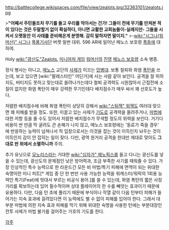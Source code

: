 http://battlecollege.wikispaces.com/file/view/zealots.jpg/32363101/zealots.jpg

>'''"어째서 주민들조차 무기를 들고 우리를 막아서는 건가! 그들이 전에 무기를 만져본 적이 있다는 것은 두말할거 없이 확실하다, 아니면 교활한 교회놈들이-실례지만- 그들을 시켜서 오랫동안 이 사태를 준비해온게 분명해. 감히 말하자면 말이지."'''
>-[[wiki:"시그나(워머신)" 시그나]] [[폭풍기사단]] 버켓 밀번 대위. 596 AR에 일어난 메노스 보호령 [[폭동]]에 대하여.

Holy [[wiki:"광신도"Zealots.]] [[미니어처 게임]] [[워머신]]의 [[진영]] [[메노스 보호령]] 소속 병종.

정식 병사는 아니고, [[메노스]] 교단의 [[사제]]가 이끄는 [[민병대]]. 보통 철퇴와 화염 [[폭탄]]을 쓰는데, 보고 있으면 [wiki:"팔레스타인" 어딘가]에 사는 사람 같아 보인다. 공격을 잘 피하지도, 버티지도 못하고 맞는대로 쓸려나가는데다 철퇴 공격력도 시원찮아서 근접전에 소질이 없지만 화염 폭탄이 매우 강력한 무기인데다 배치점수가 매우 싸서 꽤 선호도가 높다. 

저렴한 배치점수에 비해 화염 폭탄이 상당히 강해서 [[wiki:"스팀잭" 워잭]]도 여러대 맞으면 꽤 피해를 받을 정도. 또한, 이끌고 있는 사제가 [[기도]]로 공격력을 올려주거나, [[마법]]에 대한 저항 등을 줄 수도 있어서 저렴한 배치점수가 무색할 정도의 위력을 보인다. 거기다 비용이 싼 만큼 막 굴려도 큰 손해가 나지 않고, 메노스 보호령에는 '동료가 죽을 경우' 에 반응하는 능력이 넘쳐나서 적 입장으로서는 이것을 잡는 것이 이득인지 놔두는 것이 이득인지 감이 안 잡히는 일이 잦다. 다만, 광역 원거리 공격을 한대만 제대로 맞아도 '''그대로 판 위에서 소멸하니까''' 주의.

추가 유닛으로 [[모노리스]]라는 거대한 [[wiki:"십자가" 메노픽스]]를 들고 다니는 광신도를 넣을 수 있는데, 광신도의 문제점인 낮은 방어력과, 조금 부족한 사기를 때워줄 수 있다. 가장 인상적인 특수 능력으로 한 라운드간 모든 비 마법/특기 피해에 면역이 되는 위대한 숙명이란 미니 피트[* 게임 중 단 한 번만 사용 가능한 능력을 워캐스터/워락의 1회용 능력인 특기(Feat)에 빗대서 부르는 비공식 용어.]를 쓸 수 있는데, 화염 폭탄의 짧은 사정거리를 확보하는데 있어 필수적이며 상대 플레이어의 한 수를 빼앗는 효과이기 때문에 유용하다. 다만, 다음 턴 초에 풀리기 때문에 부식이나 작열 같이 다음 턴부터 피해가 들어가는 지속 효과에 걸려있다면 이 능력에도 별 수 없이 피해를 입어야 한다. 그래서 대부분 마법에 의한 지속 효과 피해를 막기 위해 위대한 숙명을 사용한 턴에는 부분대장인 전투 사제가 마법 불가를 걸어주는 가호의 기도를 한다.

[[각주]]
